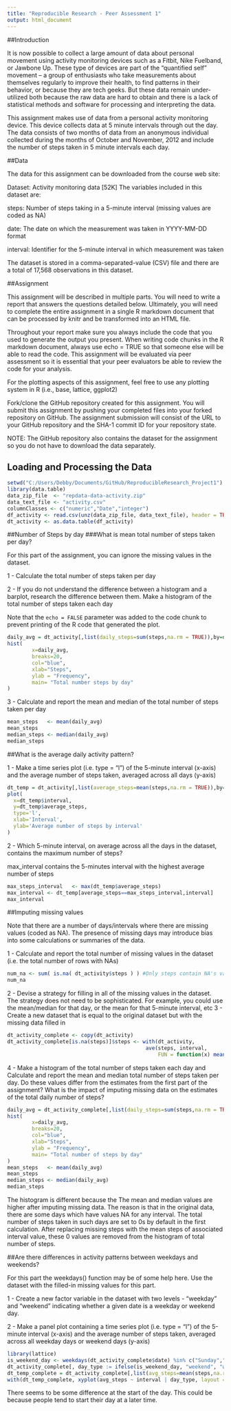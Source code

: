 ```yaml
---
title: "Reproducible Research - Peer Assessment 1"
output: html_document
---
```


##Introduction

It is now possible to collect a large amount of data about personal movement using activity monitoring devices such as a Fitbit, Nike Fuelband, or Jawbone Up. These type of devices are part of the "quantified self" movement -- a group of enthusiasts who take measurements about themselves regularly to improve their health, to find patterns in their behavior, or because they are tech geeks. But these data remain under-utilized both because the raw data are hard to obtain and there is a lack of statistical methods and software for processing and interpreting the data.

This assignment makes use of data from a personal activity monitoring device. This device collects data at 5 minute intervals through out the day. The data consists of two months of data from an anonymous individual collected during the months of October and November, 2012 and include the number of steps taken in 5 minute intervals each day.

##Data

The data for this assignment can be downloaded from the course web site:

Dataset: Activity monitoring data [52K]
The variables included in this dataset are:

steps: Number of steps taking in a 5-minute interval (missing values are coded as NA)

date: The date on which the measurement was taken in YYYY-MM-DD format

interval: Identifier for the 5-minute interval in which measurement was taken

The dataset is stored in a comma-separated-value (CSV) file and there are a total of 17,568 observations in this dataset.

##Assignment

This assignment will be described in multiple parts. You will need to write a report that answers the questions detailed below. Ultimately, you will need to complete the entire assignment in a single R markdown document that can be processed by knitr and be transformed into an HTML file.

Throughout your report make sure you always include the code that you used to generate the output you present. When writing code chunks in the R markdown document, always use echo = TRUE so that someone else will be able to read the code. This assignment will be evaluated via peer assessment so it is essential that your peer evaluators be able to review the code for your analysis.

For the plotting aspects of this assignment, feel free to use any plotting system in R (i.e., base, lattice, ggplot2)

Fork/clone the GitHub repository created for this assignment. You will submit this assignment by pushing your completed files into your forked repository on GitHub. The assignment submission will consist of the URL to your GitHub repository and the SHA-1 commit ID for your repository state.

NOTE: The GitHub repository also contains the dataset for the assignment so you do not have to download the data separately.

## Loading and Processing the Data

```r
setwd("C:/Users/Debby/Documents/GitHub/ReproducibleResearch_Project1")
library(data.table)
data_zip_file  <- "repdata-data-activity.zip"
data_text_file <- "activity.csv"
columnClasses <- c("numeric","Date","integer") 
df_activity <- read.csv(unz(data_zip_file, data_text_file), header = TRUE, sep = ",", colClasses=columnClasses, na.strings="NA")
dt_activity <- as.data.table(df_activity)
```

##Number of Steps by day
###What is mean total number of steps taken per day?

For this part of the assignment, you can ignore the missing values in the dataset.

1 - Calculate the total number of steps taken per day

2 - If you do not understand the difference between a histogram and a barplot, research the difference between them.
Make a histogram of the total number of steps taken each day


Note that the `echo = FALSE` parameter was added to the code chunk to prevent printing of the R code 
that generated the plot.


```r
daily_avg = dt_activity[,list(daily_steps=sum(steps,na.rm = TRUE)),by=date]$daily_steps
hist(
        x=daily_avg, 
        breaks=20,
        col="blue",
        xlab="Steps",
        ylab = "Frequency",
        main= "Total number steps by day"     
)
```

3 - Calculate and report the mean and median of the total number of steps taken per day


```r
mean_steps   <- mean(daily_avg)
mean_steps
median_steps <- median(daily_avg)
median_steps
```

##What is the average daily activity pattern?

1 - Make a time series plot (i.e. type = "l") of the 5-minute interval (x-axis) and the average number of steps
taken, averaged across all days (y-axis)

```r
dt_temp = dt_activity[,list(average_steps=mean(steps,na.rm = TRUE)),by=interval]
plot(
  x=dt_temp$interval,
  y=dt_temp$average_steps,
  type='l',
  xlab='Interval',
  ylab='Average number of steps by interval'
)
```

2 - Which 5-minute interval, on average across all the days in the dataset, contains the maximum number of steps?

max_interval contains the 5-minutes interval with the highest average number of steps

```r
max_steps_interval   <- max(dt_temp$average_steps)
max_interval <- dt_temp[average_steps==max_steps_interval,interval]
max_interval
```

##Imputing missing values

Note that there are a number of days/intervals where there are missing values (coded as NA). 
The presence of missing days may introduce bias into some calculations or summaries of the data.

1 - Calculate and report the total number of missing values in the dataset (i.e. the total number of rows with NAs)

```r
num_na <- sum( is.na( dt_activity$steps ) ) #Only steps contain NA's values
num_na
```

2 - Devise a strategy for filling in all of the missing values in the dataset. 
The strategy does not need to be sophisticated. For example, you could use the mean/median for that day,
or the mean for that 5-minute interval, etc
3 - Create a new dataset that is equal to the original dataset but with the missing data filled in
```r
dt_activity_complete <- copy(dt_activity)
dt_activity_complete[is.na(steps)]$steps <- with(dt_activity, 
                                             ave(steps, interval, 
                                                 FUN = function(x) mean(x, na.rm = TRUE)))[is.na(dt_activity_complete$steps)]
```

4 - Make a histogram of the total number of steps taken each day and Calculate and report the mean and median 
total number of steps taken per day. 
Do these values differ from the estimates from the first part of the assignment? 
What is the impact of imputing missing data on the estimates of the total daily number of steps?

```r
daily_avg = dt_activity_complete[,list(daily_steps=sum(steps,na.rm = TRUE)),by=date]$daily_steps
hist(
        x=daily_avg, 
        breaks=20,
        col="blue",
        xlab="Steps",
        ylab = "Frequency",
        main= "Total number of steps by day"     
)
mean_steps   <- mean(daily_avg)
mean_steps
median_steps <- median(daily_avg)
median_steps
```

The histogram is different because the 
The mean and median values are higher after imputing missing data. 
The reason is that in the original data, there are some days which have values NA for any interval. 
The total number of steps taken in such days are set to 0s by default in the first calculation. 
After replacing missing steps with the mean steps of associated interval value, these 0 values are removed 
from the histogram of total number of steps.

##Are there differences in activity patterns between weekdays and weekends?

For this part the weekdays() function may be of some help here. Use the dataset with the filled-in missing values for this part.

1 - Create a new factor variable in the dataset with two levels - "weekday" and "weekend" indicating 
whether a given date is a weekday or weekend day.

2 - Make a panel plot containing a time series plot (i.e. type = "l") of the 5-minute interval (x-axis) and the
average number of steps taken, averaged across all weekday days or weekend days (y-axis)


```r
library(lattice) 
is_weekend_day <- weekdays(dt_activity_complete$date) %in% c("Sunday","Saturday")
dt_activity_complete[, day_type := ifelse(is_weekend_day, "weekend", "weekday")]
dt_temp_complete = dt_activity_complete[,list(avg_steps=mean(steps,na.rm = TRUE)),by=list(interval,day_type)]
with(dt_temp_complete, xyplot(avg_steps ~ interval | day_type, layout = c(1, 2), type='l',xlab='Interval',ylab="Number of steps"))
```

There seems to be some difference at the start of the day.  This could be because people tend to start their day 
at a later time.
